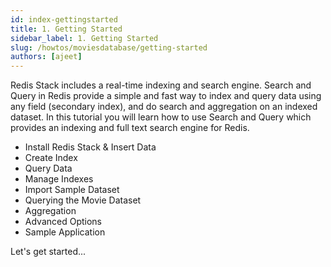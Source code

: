 ```yaml
---
id: index-gettingstarted
title: 1. Getting Started
sidebar_label: 1. Getting Started
slug: /howtos/moviesdatabase/getting-started
authors: [ajeet]
---
```



<Authors frontMatter={frontMatter} />

Redis Stack includes a real-time indexing and search engine. Search and Query in Redis provide a simple and fast way to index and query data using any field (secondary index), and do search and aggregation on an indexed dataset.
In this tutorial you will learn how to use Search and Query which provides an indexing and full text search engine for Redis.

- Install Redis Stack & Insert Data
- Create Index
- Query Data
- Manage Indexes
- Import Sample Dataset
- Querying the Movie Dataset
- Aggregation
- Advanced Options
- Sample Application

Let's get started...
